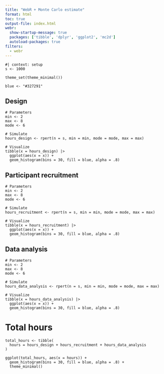 ```yaml
---
title: "WebR + Monte Carlo estimate"
format: html
toc: true
output-file: index.html
webr: 
  show-startup-message: true
  packages: ['tibble', 'dplyr', 'ggplot2', 'mc2d']
  autoload-packages: true
filters:
  - webr
---
```


```webr-r
#| context: setup
s <- 1000

theme_set(theme_minimal())

blue <- "#327291"
```

## Design

```webr-r
# Parameters
min <- 2
max <- 8
mode <- 6

# Simulate
hours_design <- rpert(n = s, min = min, mode = mode, max = max)

# Visualize
tibble(x = hours_design) |>
  ggplot(aes(x = x)) +
  geom_histogram(bins = 30, fill = blue, alpha = .8)
```

## Participant recruitment

```webr-r
# Parameters
min <- 2
max <- 8
mode <- 6

# Simulate
hours_recruitment <- rpert(n = s, min = min, mode = mode, max = max)

# Visualize
tibble(x = hours_recruitment) |>
  ggplot(aes(x = x)) +
  geom_histogram(bins = 30, fill = blue, alpha = .8)
```

## Data analysis

```webr-r
# Parameters
min <- 2
max <- 8
mode <- 6

# Simulate
hours_data_analysis <- rpert(n = s, min = min, mode = mode, max = max)

# Visualize
tibble(x = hours_data_analysis) |>
  ggplot(aes(x = x)) +
  geom_histogram(bins = 30, fill = blue, alpha = .8)
```

# Total hours

```webr-r
total_hours <- tibble(
  hours = hours_design + hours_recruitment + hours_data_analysis
)

ggplot(total_hours, aes(x = hours)) +
  geom_histogram(bins = 30, fill = blue, alpha = .8) +
  theme_minimal()
```

